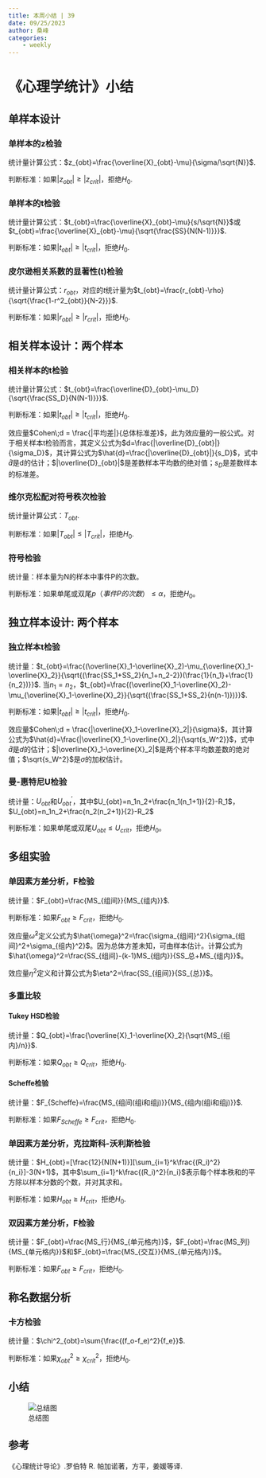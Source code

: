 ```yaml
---
title: 本周小结 | 39
date: 09/25/2023
author: 桑峰
categories:
    - weekly
---
```


# 《心理学统计》小结

## 单样本设计

### 单样本的z检验

统计量计算公式：$z_{obt}=\frac{\overline{X}_{obt}-\mu}{\sigma/\sqrt{N}}$.

判断标准：如果$|z_{obt}| \geq |z_{crit}|$，拒绝$H_0$.

### 单样本的t检验

统计量计算公式：$t_{obt}=\frac{\overline{X}_{obt}-\mu}{s/\sqrt{N}}$或$t_{obt}=\frac{\overline{X}_{obt}-\mu}{\sqrt{\frac{SS}{N(N-1)}}}$.

判断标准：如果$|t_{obt}| \geq |t_{crit}|$，拒绝$H_0$.

### 皮尔逊相关系数的显著性(t)检验

统计量计算公式：$r_{obt}$，对应的$t$统计量为$t_{obt}=\frac{r_{obt}-\rho}{\sqrt{\frac{1-r^2_{obt}}{N-2}}}$.

判断标准：如果$|r_{obt}| \geq |r_{crit}|$，拒绝$H_0$.

## 相关样本设计：两个样本

### 相关样本的t检验

统计量计算公式：$t_{obt}=\frac{\overline{D}_{obt}-\mu_D}{\sqrt{\frac{SS_D}{N(N-1)}}}$.

判断标准：如果$|t_{obt}| \geq |t_{crit}|$，拒绝$H_0$.

效应量$Cohen\;d = \frac{|平均差|}{总体标准差}$，此为效应量的一般公式。对于相关样本t检验而言，其定义公式为$d=\frac{|\overline{D}_{obt}|}{\sigma_D}$，其计算公式为$\hat{d}=\frac{|\overline{D}_{obt}|}{s_D}$，式中$\hat{d}$是d的估计；$|\overline{D}_{obt}|$是差数样本平均数的绝对值；$s_D$是差数样本的标准差。

### 维尔克松配对符号秩次检验

统计量计算公式：$T_{obt}$.

判断标准：如果$|T_{obt}| \leq |T_{crit}|$，拒绝$H_0$.

### 符号检验

统计量：样本量为N的样本中事件P的次数。

判断标准：如果单尾或双尾$p（事件P的次数）\leq \alpha$，拒绝$H_0$。

## 独立样本设计: 两个样本

### 独立样本t检验

统计量：$t_{obt}=\frac{(\overline{X}_1-\overline{X}_2)-\mu_{\overline{X}_1-\overline{X}_2}}{\sqrt{(\frac{SS_1+SS_2}{n_1+n_2-2})(\frac{1}{n_1}+\frac{1}{n_2})}}$. 当$n_1=n_2$，$t_{obt}=\frac{(\overline{X}_1-\overline{X}_2)-\mu_{\overline{X}_1-\overline{X}_2}}{\sqrt{(\frac{SS_1+SS_2}{n(n-1)})}}$.

判断标准：如果$|t_{obt}| \geq |t_{crit}|$，拒绝$H_0$.

效应量$Cohen\;d = \frac{|\overline{X}_1-\overline{X}_2|}{\sigma}$，其计算公式为$\hat{d}=\frac{|\overline{X}_1-\overline{X}_2|}{\sqrt{s_W^2}}$，式中$\hat{d}$是$d$的估计；$|\overline{X}_1-\overline{X}_2|$是两个样本平均数差数的绝对值；$\sqrt{s_W^2}$是$\sigma$的加权估计。

### 曼-惠特尼U检验

统计量：$U_{obt}$和$U^\prime_{obt}$，其中$U_{obt}=n_1n_2+\frac{n_1(n_1+1)}{2}-R_1$，$U_{obt}=n_1n_2+\frac{n_2(n_2+1)}{2}-R_2$

判断标准：如果单尾或双尾$U_{obt} \leq U_{crit}$，拒绝$H_0$。

## 多组实验

### 单因素方差分析，F检验

统计量：$F_{obt}=\frac{MS_{组间}}{MS_{组内}}$.

判断标准：如果$F_{obt} \geq F_{crit}$，拒绝$H_0$.

效应量$\hat{\omega}^2$定义公式为$\hat{\omega}^2=\frac{\sigma_{组间}^2}{\sigma_{组间}^2+\sigma_{组内}^2}$。因为总体方差未知，可由样本估计。计算公式为$\hat{\omega}^2=\frac{SS_{组间}-(k-1)MS_{组内}}{SS_总+MS_{组内}}$。

效应量$\eta^2$定义和计算公式为$\eta^2=\frac{SS_{组间}}{SS_{总}}$。

### 多重比较

#### Tukey HSD检验

统计量：$Q_{obt}=\frac{\overline{X}_1-\overline{X}_2}{\sqrt{MS_{组内}/n}}$.

判断标准：如果$Q_{obt} \geq Q_{crit}$，拒绝$H_0$.

#### Scheffe检验

统计量：$F_{Scheffe}=\frac{MS_{组间(组i和组j)}}{MS_{组内(组i和组j)}}$.

判断标准：如果$F_{Scheffe} \geq F_{crit}$，拒绝$H_0$.

### 单因素方差分析，克拉斯科-沃利斯检验

统计量：$H_{obt}=[\frac{12}{N(N+1)}][\sum_{i=1}^k\frac{(R_i)^2}{n_i}]-3(N+1)$，其中$\sum_{i=1}^k\frac{(R_i)^2}{n_i}$表示每个样本秩和的平方除以样本分数的个数，并对其求和。

判断标准：如果$H_{obt} \geq H_{crit}$，拒绝$H_0$.

### 双因素方差分析，F检验

统计量：$F_{obt}=\frac{MS_行}{MS_{单元格内}}$，$F_{obt}=\frac{MS_列}{MS_{单元格内}}$和$F_{obt}=\frac{MS_{交互}}{MS_{单元格内}}$。

判断标准：如果$F_{obt} \geq F_{crit}$，拒绝$H_0$.

## 称名数据分析

### 卡方检验

统计量：$\chi^2_{obt}=\sum{\frac{(f_o-f_e)^2}{f_e}}$.

判断标准：如果$\chi^2_{obt} \geq \chi^2_{crit}$，拒绝$H_0$.

## 小结

![总结图](./fig/20230925_fig1.jpg)

## 参考

《心理统计导论》.罗伯特 R. 帕加诺著，方平，姜媛等译.